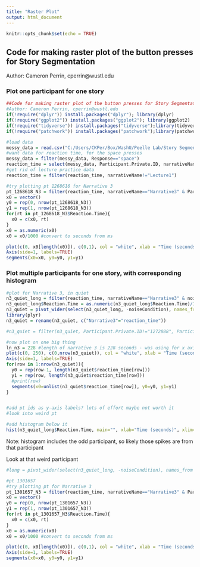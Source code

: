 ```yaml
---
title: "Raster Plot"
output: html_document
---
```


```r
knitr::opts_chunk$set(echo = TRUE)
```

## Code for making raster plot of the button presses for Story Segmentation
Author: Cameron Perrin, cperrin@wustl.edu


### Plot one participant for one story

```r
##Code for making raster plot of the button presses for Story Segmentation
#Author: Cameron Perrin, cperrin@wustl.edu
if(!require("dplyr")) install.packages("dplyr"); library(dplyr)
if(!require("ggplot2")) install.packages("ggplot2"); library(ggplot2)
if(!require("tidyverse")) install.packages("tidyverse");library(tidyverse)
if(!require("patchwork")) install.packages("patchwork");library(patchwork)

#load data
messy_data = read.csv("C:/Users/CKPer/Box/WashU/Peelle Lab/Story Segmentation/Online Sona data/gorilla data_long version/data_exp_15568-v3_task-j2vq.csv")
#want data for reaction time, for the space presses
messy_data = filter(messy_data, Response=="space")
reaction_time = select(messy_data, Participant.Private.ID, narrativeName, noiseCondition, Reaction.Time) #reaction time should be in ms, from the start of the story
#get rid of lecture practice data
reaction_time = filter(reaction_time, narrativeName!="Lecture1")

#try plotting pt 1268616 for Narrative 3
pt_1268618_N3 = filter(reaction_time, narrativeName=="Narrative3" & Participant.Private.ID=="1268616")
x0 = vector()
y0 = rep(0, nrow(pt_1268618_N3))
y1 = rep(1, nrow(pt_1268618_N3))
for(rt in pt_1268618_N3$Reaction.Time){
  x0 = c(x0, rt)
}
x0 = as.numeric(x0)
x0 = x0/1000 #convert to seconds from ms

plot(c(0, x0[length(x0)]), c(0,1), col = "white", xlab = "Time (seconds)", ylab = "", main = "Button Presses for pt 1268616, Narrative 3", axes=FALSE)
Axis(side=1, labels=TRUE)
segments(x0=x0, y0=y0, y1=y1)

```

### Plot multiple participants for one story, with corresponding histogram

```r
#plot for Narrative 3, in quiet
n3_quiet_long = filter(reaction_time, narrativeName=="Narrative3" & noiseCondition=="quiet")
n3_quiet_long$Reaction.Time = as.numeric(n3_quiet_long$Reaction.Time)/1000
n3_quiet = pivot_wider(select(n3_quiet_long, -noiseCondition), names_from = narrativeName, values_from = Reaction.Time, values_fn = list(Reaction.Time = list))
library(plyr)
n3_quiet = rename(n3_quiet, c("Narrative3"="reaction_time"))

#n3_quiet = filter(n3_quiet, Participant.Private.ID!="1272888", Participant.Private.ID!="1301644", Participant.Private.ID!="1307287", Participant.Private.ID!="1310673", Participant.Private.ID!="1311497", Participant.Private.ID!="1273786", Participant.Private.ID!="1307732") #this removes all pt with only one response

#now plot on one big thing
ln_n3 = 228 #length of narrative 3 is 228 seconds - was using for x axis, but going to 250 looks better
plot(c(0, 250), c(0,nrow(n3_quiet)), col = "white", xlab = "Time (seconds)", ylab = "", main = "Button Presses for all pt for Narrative 3 in quiet", axes=FALSE)
Axis(side=1, labels=TRUE)
for(row in 1:nrow(n3_quiet)){
  y0 = rep(row-1, length(n3_quiet$reaction_time[row]))
  y1 = rep(row, length(n3_quiet$reaction_time[row]))
  #print(row)
  segments(x0=unlist(n3_quiet$reaction_time[row]), y0=y0, y1=y1) 
}


#add pt ids as y-axis labels? lots of effort maybe not worth it
#look into weird pt

#add histogram below it
hist(n3_quiet_long$Reaction.Time, main="", xlab="Time (seconds)", xlim=c(0,250), breaks=25)

```

Note: histogram includes the odd participant, so likely those spikes are from that participant

Look at that weird participant

```r
#long = pivot_wider(select(n3_quiet_long, -noiseCondition), names_from = narrativeName, values_from = Reaction.Time, values_fn = list(Reaction.Time = length))

#pt 1301657
#try plotting pt for Narrative 3
pt_1301657_N3 = filter(reaction_time, narrativeName=="Narrative3" & Participant.Private.ID=="1301657")
x0 = vector()
y0 = rep(0, nrow(pt_1301657_N3))
y1 = rep(1, nrow(pt_1301657_N3))
for(rt in pt_1301657_N3$Reaction.Time){
  x0 = c(x0, rt)
}
x0 = as.numeric(x0)
x0 = x0/1000 #convert to seconds from ms

plot(c(0, x0[length(x0)]), c(0,1), col = "white", xlab = "Time (seconds)", ylab = "", main = "Button Presses for pt 1301657, Narrative 3", axes=FALSE)
Axis(side=1, labels=TRUE)
segments(x0=x0, y0=y0, y1=y1)

```

